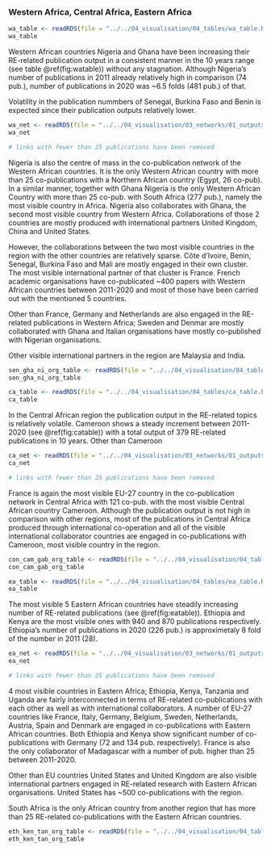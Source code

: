 ### Western Africa, Central Africa, Eastern Africa

```r
wa_table <- readRDS(file = "../../04_visualisation/04_tables/wa_table.Rds")
wa_table
```

Western African countries Nigeria and Ghana have been increasing their RE-related publication
output in a consistent manner in the 10 years range (see table \@ref(fig:watable)) without any stagnation. Although Nigeria's number of publications in 2011 already relatively high in comparison (74 pub.), number of publications in 2020 was ~6.5 folds (481 pub.) of that. 

Volatility in the publication nummbers of Senegal, Burkina Faso and Benin is expected since their publication outputs relatively lower. 




```r
wa_net <- readRDS(file = "../../04_visualisation/03_networks/01_outputs/wa_net.Rds")
wa_net
```
```r
# links with fewer than 25 publications have been removed
```

Nigeria is also the centre of mass in the co-publication network of the Western African countries. It is the only Western African country with more than 25 co-publications with a Northern African country (Egypt, 26 co-pub). In a similar manner, together with Ghana Nigeria is the only Western African Country with more than 25 co-pub. with South Africa (277 pub.), namely the most visible country in Africa. Nigeria also collaborates with Ghana, the second most visible country from Western Africa. Collaborations of those 2 countries are mostly produced with international partners United Kingdom, China and United States.

However, the collaborations between the two most visible countries in the region with the other countries are relatively sparse. Côte d'Ivoire, Benin, Senegal, Burkina Faso and Mali are mostly engaged in their own cluster. The most visible international partner of that cluster is France. French academic organisations have co-publicated ~400 papers with Western African countries between 2011-2020 and most of those have been carried out with the mentioned 5 countries. 

Other than France, Germany and Netherlands are also engaged in the RE-related publications in Western Africa; Sweden and Denmar are mostly collaborated with Ghana and Italian organisations have mostly co-published with Nigerian organisations.

Other visible international partners in the region are Malaysia and India.

```r
sen_gha_ni_org_table <- readRDS(file = "../../04_visualisation/04_tables/sen_gha_ni_org_table.Rds")
sen_gha_ni_org_table
```


```r
ca_table <- readRDS(file = "../../04_visualisation/04_tables/ca_table.Rds")
ca_table
```

In the Central African region the publication output in the RE-related topics is relatively volatile. Cameroon shows a steady increment between 2011-2020 (see \@ref(fig:catable)) with a total output of 379 RE-related publications in 10 years. Other than Cameroon 



```r
ca_net <- readRDS(file = "../../04_visualisation/03_networks/01_outputs/ca_net.Rds")
ca_net
```
```r
# links with fewer than 25 publications have been removed
```

France is again the most visible EU-27 country in the co-publication network in Central Africa with 121 co-pub. with the most visible Central African country Cameroon. Although the publication output is not high in comparison with other regions, most of the publications in Central Africa produced through international co-operation and all of the visible international collaborator countries are engaged in co-publications with Cameroon, most visible country in the region. 

```r
con_cam_gab_org_table <- readRDS(file = "../../04_visualisation/04_tables/con_cam_gab_org_table.Rds")
con_cam_gab_org_table
```

```r
ea_table <- readRDS(file = "../../04_visualisation/04_tables/ea_table.Rds")
ea_table
```

The most visible 5 Eastern African countries have steadily increasing number of RE-related publications (see \@ref(fig:eatable)). Ethiopia and Kenya are the most visible ones with 940 and 870 publications respectively. Ethiopia's number of publications in 2020 (226 pub.) is approximetaly 8 fold of the number in 2011 (28). 



```r
ea_net <- readRDS(file = "../../04_visualisation/03_networks/01_outputs/ea_net.Rds")
ea_net
```
```r
# links with fewer than 25 publications have been removed
```


4 most visible countries in Eastern Africa; Ethiopia, Kenya, Tanzania and Uganda are fairly interconnected in terms of RE-related co-publications with each other as well as with international collaborators. A number of EU-27 countries like France, Italy, Germany, Belgium, Sweden, Netherlands, Austria, Spain and Denmark are engaged in co-publications with Eastern African countries. Both Ethiopia and Kenya show significant number of co-publications with Germany (72 and 134 pub. respectively). France is also the only collaborator of Madagascar with a number of pub. higher than 25 between 2011-2020.

Other than EU countries United States and United Kingdom are also visible international partners engaged in RE-related research with Eastern African organisations. United States has ~500 co-publications with the region. 

South Africa is the only African country from another region that has more than 25 RE-related co-publications with the Eastern African countries. 

```r
eth_ken_tan_org_table <- readRDS(file = "../../04_visualisation/04_tables/con_cam_gab_org_table.Rds")
eth_ken_tan_org_table
```
